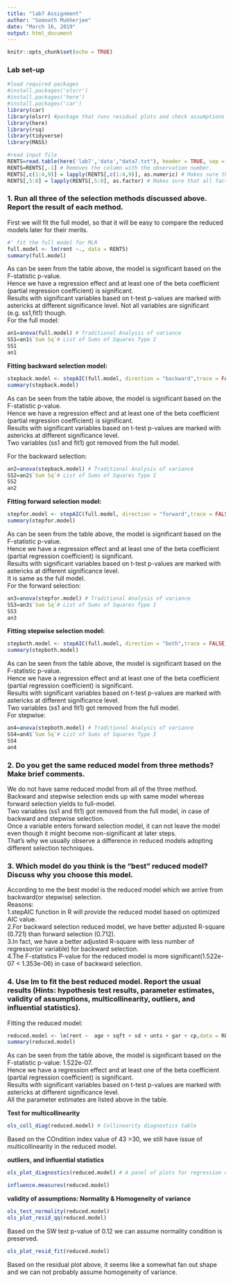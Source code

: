 ```yaml
---
title: "lab7 Assignment"
author: "Somnath Mukherjee"
date: "March 16, 2019"
output: html_document
---
```


```r
knitr::opts_chunk$set(echo = TRUE)
```


###  Lab set-up 
```r
#load required packages
#install.packages('olsrr')
#install.packages('here')
#install.packages('car')
library(car)
library(olsrr) #package that runs residual plots and check assumptions for normality
library(here)
library(rsq)
library(tidyverse)
library(MASS)
```


```r
#read input file
RENTS=read.table(here('lab7','data',"data7.txt"), header = TRUE, sep = "", dec = ".")
RENTS=RENTS[,-1] # Removes the column with the observation number.
RENTS[,c(1:4,9)] = lapply(RENTS[,c(1:4,9)], as.numeric) # Makes sure that all numeric variables are seen as such by R
RENTS[,5:8] = lapply(RENTS[,5:8], as.factor) # Makes sure that all factor variables are seen as such by R
```

### 1. Run all three of the selection methods discussed above. Report the result of each method.  

First we will fit the full model, so that it will be easy to compare the reduced models later for their merits.  
  
```r
#' fit the full model for MLR
full.model <- lm(rent ~., data = RENTS)
summary(full.model)

```

As can be seen from the table  above, the model is significant based on the F-statistic p-value.   
Hence we have a regression effect and at least one of the beta coefficient (partial regression coefficient) is significant.    
Results with significant variables based on t-test p-values are marked with astericks at different significance level. Not all variables are significant (e.g. ss1,fit1) though.  
For the full model:
```r
an1=anova(full.model) # Traditional Analysis of variance
SS1=an1$`Sum Sq`# List of Sums of Squares Type I
SS1
an1
```


**Fitting backward selection model:**

```r
stepback.model <- stepAIC(full.model, direction = "backward",trace = FALSE)
summary(stepback.model)

```

As can be seen from the table  above, the model is significant based on the F-statistic p-value.   
Hence we have a regression effect and at least one of the beta coefficient (partial regression coefficient) is significant.    
Results with significant variables based on t-test p-values are marked with astericks at different significance level.  
Two variables (ss1 and fit1) got removed from the full model.  

For the backward selection:
```r
an2=anova(stepback.model) # Traditional Analysis of variance
SS2=an2$`Sum Sq`# List of Sums of Squares Type I
SS2
an2
```


**Fitting forward selection model:**

```r
stepfor.model <- stepAIC(full.model, direction = "forward",trace = FALSE)
summary(stepfor.model)

```

As can be seen from the table  above, the model is significant based on the F-statistic p-value.   
Hence we have a regression effect and at least one of the beta coefficient (partial regression coefficient) is significant.    
Results with significant variables based on t-test p-values are marked with astericks at different significance level.  
It is same as the full model.  
For the forward selection:
```r
an3=anova(stepfor.model) # Traditional Analysis of variance
SS3=an3$`Sum Sq`# List of Sums of Squares Type I
SS3
an3
```

**Fitting stepwise selection model:**

```r
stepboth.model <- stepAIC(full.model, direction = "both",trace = FALSE)
summary(stepboth.model)

```

As can be seen from the table  above, the model is significant based on the F-statistic p-value.   
Hence we have a regression effect and at least one of the beta coefficient (partial regression coefficient) is significant.    
Results with significant variables based on t-test p-values are marked with astericks at different significance level.  
Two variables (ss1 and fit1) got removed from the full model.  
For stepwise:
```r
an4=anova(stepboth.model) # Traditional Analysis of variance
SS4=an4$`Sum Sq`# List of Sums of Squares Type I
SS4
an4
```

### 2. Do you get the same reduced model from three methods? Make brief comments.  

We do not have same reduced model from all of the three method. Backward and stepwise selection ends up with same model whereas forward selection yields to full-model.  
Two variables (ss1 and fit1) got removed from the full model, in case of backward and stepwise selection.  
Once a variable enters forward selection model, it can not leave the model even though it might become non-significant at later steps.  
That's why we usually observe a difference in reduced models adopting different selection techniques.      


### 3. Which model do you think is the “best” reduced model? Discuss why you choose this model.  

According to me the best model is the reduced model which we arrive from backward(or stepwise) selection.  
Reasons:  
1.stepAIC function in R will provide the reduced model based on optimized AIC value.    
2.For backward selection reduced model, we have better adjusted R-square (0.721) than forward selection (0.712).   
3.In fact, we have a better adjusted R-square with less number of regressor(or variable) for backward selection.  
4.The F-statistics P-value for the reduced model is more significant(1.522e-07 < 1.353e-06) in case of backward selection. 

### 4. Use lm to fit the best reduced model. Report the usual results (Hints: hypothesis test results, parameter estimates, validity of assumptions, multicollinearity, outliers, and influential statistics).  

Fitting the reduced model:  

```r
reduced.model <- lm(rent ~  age + sqft + sd + unts + gar + cp,data = RENTS ) # This is the reduced multilinear regression model.
summary(reduced.model)
```

As can be seen from the table  above, the model is significant based on the F-statistic p-value: 1.522e-07.   
Hence we have a regression effect and at least one of the beta coefficient (partial regression coefficient) is significant.    
Results with significant variables based on t-test p-values are marked with astericks at different significance level.  
All the parameter estimates are listed above in the table.  

**Test for multicollinearity**  
```r
ols_coll_diag(reduced.model) # Collinearity diagnostics table
```

Based on the COndition index value of 43 >30, we still have issue of multicollinearity in the reduced model.  

**outliers, and influential statistics**  
```r
ols_plot_diagnostics(reduced.model) # A panel of plots for regression diagnostics
```

```r
influence.measures(reduced.model)
```

**validity of assumptions: Normality & Homogeneity of variance**  

```r
ols_test_normality(reduced.model)
ols_plot_resid_qq(reduced.model)
```

Based on the SW test p-value of 0.12 we can assume normality condition is preserved. 

```r
ols_plot_resid_fit(reduced.model)
```

Based on the residual plot above, it seems like a somewhat fan out shape and we can not probably assume homogeneity of variance.  